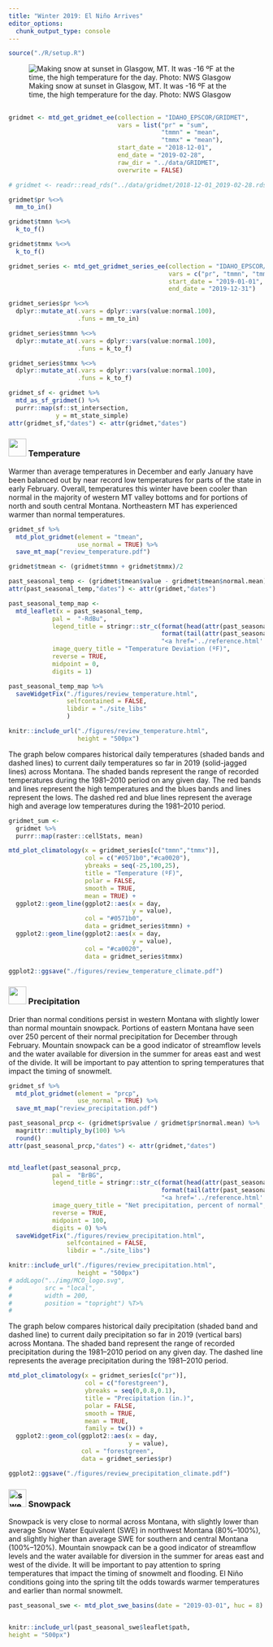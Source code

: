 ```yaml
---
title: "Winter 2019: El Niño Arrives"
editor_options: 
  chunk_output_type: console
---
```


```r
source("./R/setup.R")

```

![Making snow at sunset in Glasgow, MT. It was -16 ºF at the time, the high temperature for the day. Photo: NWS Glasgow](./img/Tanja_Fransen_glasgow.jpg)

## {- .tabset .tabset-fade .tabset-pills}

```r
gridmet <- mtd_get_gridmet_ee(collection = "IDAHO_EPSCOR/GRIDMET",
                              vars = list("pr" = "sum",
                                          "tmmn" = "mean",
                                          "tmmx" = "mean"),
                              start_date = "2018-12-01",
                              end_date = "2019-02-28",
                              raw_dir = "../data/GRIDMET",
                              overwrite = FALSE)

# gridmet <- readr::read_rds("../data/gridmet/2018-12-01_2019-02-28.rds")

gridmet$pr %<>%
  mm_to_in()

gridmet$tmmn %<>%
  k_to_f()

gridmet$tmmx %<>%
  k_to_f()

gridmet_series <- mtd_get_gridmet_series_ee(collection = "IDAHO_EPSCOR/GRIDMET", 
                                            vars = c("pr", "tmmn", "tmmx"),
                                            start_date = "2019-01-01", 
                                            end_date = "2019-12-31")

gridmet_series$pr %<>%
  dplyr::mutate_at(.vars = dplyr::vars(value:normal.100),
                   .funs = mm_to_in)

gridmet_series$tmmn %<>%
  dplyr::mutate_at(.vars = dplyr::vars(value:normal.100),
                   .funs = k_to_f)

gridmet_series$tmmx %<>%
  dplyr::mutate_at(.vars = dplyr::vars(value:normal.100),
                   .funs = k_to_f)

gridmet_sf <- gridmet %>%
  mtd_as_sf_gridmet() %>%
  purrr::map(sf::st_intersection,
             y = mt_state_simple)
attr(gridmet_sf,"dates") <- attr(gridmet,"dates")

```

### <img src="./icons/temperature.svg" width="35px"/> Temperature {-}
Warmer than average temperatures in December and early January have been balanced out by near record low temperatures for parts of the state in early February. Overall, temperatures this winter have been cooler than normal in the majority of western MT valley bottoms and for portions of north and south central Montana. Northeastern MT has experienced warmer than normal temperatures.

```r

gridmet_sf %>%
  mtd_plot_gridmet(element = "tmean",
                   use_normal = TRUE) %>%
  save_mt_map("review_temperature.pdf")

```

```r

gridmet$tmean <- (gridmet$tmmn + gridmet$tmmx)/2

past_seasonal_temp <- (gridmet$tmean$value - gridmet$tmean$normal.mean)
attr(past_seasonal_temp,"dates") <- attr(gridmet,"dates")

past_seasonal_temp_map <- 
  mtd_leaflet(x = past_seasonal_temp,
            pal =  "-RdBu",
            legend_title = stringr::str_c(format(head(attr(past_seasonal_temp,"dates"), 1), '%B %d, %Y')," – ",
                                          format(tail(attr(past_seasonal_temp,"dates"), 1), '%B %d, %Y'),"<br>",
                                          "<a href='../reference.html' target='_blank'>Average temperature (ºF), deviation from normal</a>"),
            image_query_title = "Temperature Deviation (ºF)",
            reverse = TRUE,
            midpoint = 0,
            digits = 1)

past_seasonal_temp_map %>%
  saveWidgetFix("./figures/review_temperature.html", 
                selfcontained = FALSE,
                libdir = "./site_libs"
                )

knitr::include_url("./figures/review_temperature.html",
                   height = "500px")

```

<!-- <iframe id="review_temperature" src="./figures/review_temperature.html" width="100%" height="500px"> -->

The graph below compares historical daily temperatures (shaded bands and dashed lines) to current daily temperatures so far in 2019 (solid-jagged lines) across Montana. The shaded bands represent the range of recorded temperatures during the 1981--2010 period on any given day. The red bands and lines represent the high temperatures and the blues bands and lines represent the lows. The dashed red and blue lines represent the average high and average low temperatures during the 1981--2010 period.

```r
gridmet_sum <-
  gridmet %>%
  purrr::map(raster::cellStats, mean)

mtd_plot_climatology(x = gridmet_series[c("tmmn","tmmx")],
                     col = c("#0571b0","#ca0020"),
                     ybreaks = seq(-25,100,25),
                     title = "Temperature (ºF)",
                     polar = FALSE,
                     smooth = TRUE,
                     mean = TRUE) +
  ggplot2::geom_line(ggplot2::aes(x = day,
                                  y = value),
                     col = "#0571b0",
                     data = gridmet_series$tmmn) +
  ggplot2::geom_line(ggplot2::aes(x = day,
                                  y = value),
                     col = "#ca0020",
                     data = gridmet_series$tmmx)

ggplot2::ggsave("./figures/review_temperature_climate.pdf")
```

### <img src="./icons/precipitation.svg" width="35px"/> Precipitation {-}
Drier than normal conditions persist in western Montana with slightly lower than normal mountain snowpack. Portions of eastern Montana have seen over 250 percent of their normal precipitation for December through February. Mountain snowpack can be a good indicator of streamflow levels and the water available for diversion in the summer for areas east and west of the divide. It will be important to pay attention to spring temperatures that impact the timing of snowmelt.  

```r

gridmet_sf %>%
  mtd_plot_gridmet(element = "prcp",
                   use_normal = TRUE) %>%
  save_mt_map("review_precipitation.pdf")
```


```r

past_seasonal_prcp <- (gridmet$pr$value / gridmet$pr$normal.mean) %>%
  magrittr::multiply_by(100) %>%
  round()
attr(past_seasonal_prcp,"dates") <- attr(gridmet,"dates")


mtd_leaflet(past_seasonal_prcp,
            pal =  "BrBG",
            legend_title = stringr::str_c(format(head(attr(past_seasonal_prcp,"dates"),1), '%B %d, %Y')," – ",
                                          format(tail(attr(past_seasonal_prcp,"dates"),1), '%B %d, %Y'),"<br>",
                                          "<a href='../reference.html' target='_blank'>Net precipitation, % of normal</a>"),
            image_query_title = "Net precipitation, percent of normal",
            reverse = TRUE,
            midpoint = 100,
            digits = 0) %>%
  saveWidgetFix("./figures/review_precipitation.html", 
                selfcontained = FALSE,
                libdir = "./site_libs")

knitr::include_url("./figures/review_precipitation.html",
                   height = "500px")
# addLogo("../img/MCO_logo.svg", 
#         src = "local", 
#         width = 200, 
#         position = "topright") %T>%
# 

```

<!-- <iframe id="review_precipitation" src="./figures/review_precipitation.html" width="100%" height="500px"> -->

The graph below compares historical daily precipitation (shaded band and dashed line) to current daily precipitation so far in 2019 (vertical bars) across Montana. The shaded band represent the range of recorded precipitation during the 1981--2010 period on any given day. The dashed line represents the average precipitation during the 1981--2010 period.

```r
mtd_plot_climatology(x = gridmet_series[c("pr")],
                     col = c("forestgreen"),
                     ybreaks = seq(0,0.8,0.1),
                     title = "Precipitation (in.)",
                     polar = FALSE,
                     smooth = TRUE,
                     mean = TRUE,
                     family = tw()) +
  ggplot2::geom_col(ggplot2::aes(x = day,
                                 y = value),
                    col = "forestgreen",
                    data = gridmet_series$pr)

ggplot2::ggsave("./figures/review_precipitation_climate.pdf")

```

### ![swe icon](./icons/swe.svg){width="35px"} Snowpack {-}

Snowpack is very close to normal across Montana, with slightly lower than average Snow Water Equivalent (SWE) in northwest Montana (80%–100%), and slightly higher than average SWE for southern and central Montana (100%–120%). Mountain snowpack can be a good indicator of streamflow levels and the water available for diversion in the summer for areas east and west of the divide. It will be important to pay attention to spring temperatures that impact the timing of snowmelt and flooding. El Niño conditions going into the spring tilt the odds towards warmer temperatures and earlier than normal snowmelt.

```r
past_seasonal_swe <- mtd_plot_swe_basins(date = "2019-03-01", huc = 8)


knitr::include_url(past_seasonal_swe$leaflet$path,
height = "500px")

```

<!-- <iframe id="past_seasonal_swe" src="./figures/2019-02-11-swe.html" width="100%" height="500px"> -->

